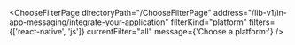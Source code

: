 

<ChooseFilterPage
  directoryPath="/ChooseFilterPage"
  address="/lib-v1/in-app-messaging/integrate-your-application"
  filterKind="platform"
  filters={['react-native', 'js']}
  currentFilter="all"
  message={'Choose a platform:'}
/>
